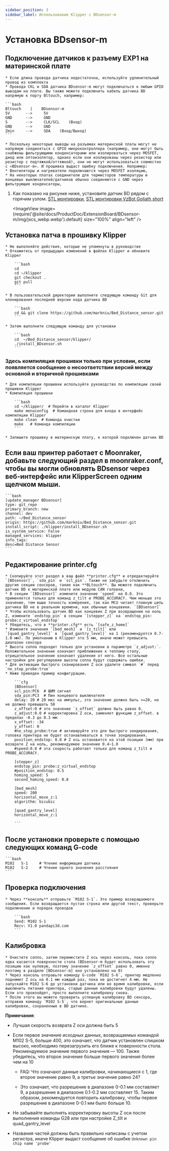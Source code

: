 ```yaml
---
sidebar_position: 3
sidebar_label: Использование Klipper с BDsensor-m
---
```







# Установка **BDsensor-m**

## Подключение датчиков к разъему EXP1 на материнской плате
    * Если длина провода датчика недостаточна, используйте удлинительный провод из комплекта
    * Провода CKL и SDA датчика BDsensor-m могут подключаться к любым GPIO выводам на плате. Вы также можете подключить кабель датчика BD напрямую к порту Bltouch, например:

    ```bash
    Bltouch    |    BDsensor-m
    5V       -->     5V
    GND      -->     GND
    S        -->     CLK/SCL    (Вход)
    GND      -->     GND
    Zmin     -->     SDA    (Вход/Выход) 
    ```

    * Поскольку некоторые выводы на разъемах материнской платы могут не напрямую соединяться с GPIO микроконтроллера (например, они могут быть снабжены фильтрующими конденсаторами или изолироваться через MOSFET, диод или оптоизолятор, однако если они изолированы через резистор или резистор с подтяжкой/оттяжкой), они не могут использоваться совместно с «BDsensor-m». И прошивка выдаст ошибку подключения. Например:
    * Вентиляторы и нагреватели подключаются через MOSFET изоляцию,
    * На некоторых платах соединители для термисторов температуры и концевых выключателей/датчиков обычно соединяются с GND через фильтрующие конденсаторы,

1. Как показано на рисунке ниже, установите датчик BD рядом с горячим узлом. [STL монтировки](https://www.thingiverse.com/thing:6098131), [STL монтировки VzBot Goliath short](https://discord.com/channels/829828765512106054/1163237892957671424)

    <ImageView image={require('@site/docs/ProductDoc/ExtensionBoard/BDsensor-m/img/jxcs_webp.webp').default} size="100%" align="left" />


## Установка патча в прошивку Klipper
    * Не выполняйте действия, которые не упомянуты в руководстве
    * Откажитесь от предыдущих изменений в файлах Klipper и обновите Klipper

        ```bash
        cd
        cd ~/klipper
        git checkout .
        git pull
        ```

    * В пользовательской директории выполните следующую команду Git для клонирования последней версии кода датчика BD

        ```bash
        cd && git clone https://github.com/markniu/Bed_Distance_sensor.git
        ```

    * Затем выполните следующую команду для установки

        ```bash
        cd  ~/Bed_Distance_sensor/klipper/
        ./install_BDsensor.sh
        ```
### Здесь компиляция прошивки только при условии, если появляется сообщение о несоответствии версий между основной и вторичной прошивками
    * Для компиляции прошивки используйте руководство по компиляции своей прошивки Klipper
    * Компиляция прошивки   

        ```bash
        cd ~/klipper/  # Перейти в каталог Klipper
        make menuconfig  # Командная строка для входа в интерфейс компиляции Klipper
        make clean  # Команда очистки
        make   # Команда компиляции
        ```

    * Запишите прошивку в материнскую плату, к которой подключен датчик BD

## Если ваш принтер работает с Moonraker, добавьте следующий раздел в moonraker.conf, чтобы вы могли обновлять BDsensor через веб-интерфейс или KlipperScreen одним щелчком мыши.

    ```bash
    [update_manager BDsensor]
    type: git_repo
    primary_branch: new
    channel: dev
    path: ~/Bed_Distance_sensor
    origin: https://github.com/markniu/Bed_Distance_sensor.git
    install_script: ./klipper/install_BDsensor.sh
    is_system_service: False
    managed_services: klipper
    info_tags:
    desc=Bed Distance Sensor
    ```

## Редактирование printer.cfg

    * Скопируйте этот раздел в ваш файл **printer.cfg** и отредактируйте `[BDsensor]`, `sda_pin` и `scl_pin`. Также не забудьте отключить другие секции сенсоров, такие как **BLtouch**. Вы можете подключить датчик BD к материнской плате или модулю CAN головки, 
    * В секции `[BDsensor]` измените значение `speed` на 0.8. Это применяется только для команд z_tilt и PROBE_ACCURACY. Чем меньше это значение, тем выше точность измерения, так как MCU читает главную цепь датчика BD не в реальном времени, как обычные концевики. `[BDsensor]`
    * Чтобы использовать датчик BD как концевик Z при возвращении на ноль Z, измените `endstop_pin` в секции `[stepper_z]` на `endstop_pin: probe:z_virtual_endstop`
    * Убедитесь, что в **printer.cfg** есть `[safe_z_home]` 
    * Измените значения `[bed_mesh]` и `[z_tilt]` или `[quad_gantry_level]` в `[quad_gantry_level]` на 1 (рекомендуется 0.7-1.0 мм). По умолчанию в Klipper это 5 мм, иначе может превысить диапазон сенсора
    * Высота сопла подходит только для установки в параметре `z_adjust:`. Положительное значение означает приближение к теплому столу, отрицательное значение означает удаление от него. Все остальные настройки для регулировки высоты сопла будут содержать ошибки.
    * Для активации быстрого сканирования Z оси удалите символ `#` перед `no_stop_probe:true`
    * Ниже приведен пример конфигурации.

        ```cfg
        [BDsensor] 
        scl_pin:PC6  # ШИМ сигнал
        sda_pin:PC3  # Пин концевого выключателя
        delay: 20 # 20 мкс на импульс, это значение должно быть >=20, но не должно превышать 50
        z_offset:0 # это значение `z_offset` должно быть равно 0. 
        z_adjust:0.0 # корректировка Z оси, заменяет функцию z_offset. в пределах -0.3 до 0.3 мм
        x_offset: -34
        y_offset: 0
        #no_stop_probe:true # активируйте это для быстрого зондирования, головка принтера не будет останавливаться в точке зондирования.
        position_endstop: 0.8 # Z ось остановится на этой позиции (мм) при возврате Z на ноль, рекомендуемое значение 0.4~1.0
        #speed:0.8 # эта скорость работает только для команд z_tilt и PROBE_ACCURACY.

        [stepper_z]
        endstop_pin: probe:z_virtual_endstop 
        #position_endstop: 0.5
        homing_speed: 5
        second_homing_speed: 0.8

        [bed_mesh]
        speed: 200
        horizontal_move_z:1
        algorithm: bicubic

        [quad_gantry_level]
        horizontal_move_z:1

        ```

## После установки проверьте с помощью следующих команд G-code

    ```bash
    M102   S-1     # Чтение информации датчика
    M102   S-2     # Чтение одного значения расстояния
    ```

## Проверка подключения

    * Через **консоль** отправьте `M102 S-1`. Это пример возвращаемого сообщения. Если возвращается пустая строка или другой текст, проверьте подключение и порядок проводов

        ```bash
        Send: M102 S-1
        Recv: V1.0 pandapi3d.com
        ```

## Калибровка

    * Очистите сопло, затем переместите Z ось через консоль, пока сопло едва касается поверхности стола (BDsensor-m будет использовать эту позицию как нулевую, поэтому значение `z_offset` равно 0, именно поэтому в разделе [BDsensor-m] оно установлено на 0)
    * Через консоль отправьте команду G-code `M102 S-6`, принтер медленно поднимет Z ось на 0.1 мм каждый раз, пока не достигнет 4 мм. Не запускайте M102 S-6 до установки датчика или во время калибровки, если выключить питание принтера, старые данные калибровки будут удалены. Если это произойдет, просто выполните калибровку снова.
    * После этого вы можете проверить успешную калибровку BD сенсора, отправив команду `M102 S-5`, что вернет оригинальные данные калибровки, сохраненные в BD датчике.

**Примечания**:

* Лучшая скорость возврата Z оси должна быть 5

* Если первое значение исходных данных, возвращаемых командой M102 S-5, больше 400, это означает, что датчик установлен слишком высоко, необходимо перезагрузить его ближе к поверхности стола. Рекомендуемое значение первого значения — 100. Также убедитесь, что второе значение больше первого значения более чем на 10

  * FAQ: Что означают данные калибровки, начинающиеся с 1, где второе значение равно 9, а третье значение равно 24?

  * Это означает, что разрешение в диапазоне 0-0.1 мм составляет 9, а разрешение в диапазоне 0.1-0.2 мм составляет 15. Таким образом, рекомендуется повторить калибровку, чтобы первое разрешение в диапазоне 0-0.1 мм было больше 10.

* Не забывайте выполнять корректировку высоты Z оси после выполнения команды G28 или при настройке Z_tilt и quad_gantry_level

* Названия частей должны быть правильно написаны с учетом регистра, иначе Klipper выдаст сообщение об ошибке `Unknown pin chip name 'probe'`
